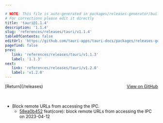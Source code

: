 ```yaml
---

# NOTE: This file is auto-generated in packages/releases-generator/build.ts
# For corrections please edit it directly
title: 'tauri@1.1.4'
description: '1.1.4'
slug: 'references/releases/tauri/v1.1.4'
tableOfContents: false
editUrl: 'https://github.com/tauri-apps/tauri-docs/packages/releases-generator/build.ts'
pagefind: false
prev:
   link: 'references/releases/tauri/v1.1.3'
   label: '1.1.3'
next:
   link: 'references/releases/tauri/v1.2.0'
   label: 'v1.2.0'
---
```


<div style="margin-bottom:3rem; display: flex; justify-content: space-between; align-items: center"><span>[Return](/releases)</span><span><a href="https://github.com/tauri-apps/tauri/releases/tag/tauri-v1.1.4">View on GitHub</a></span></div>

- Block remote URLs from accessing the IPC.
  - [58ea0b452](https://www.github.com/tauri-apps/tauri/commit/58ea0b45268dbd46cbac0ebb0887353d057ca767) feat(core): block remote URLs from accessing the IPC on 2023-04-12

